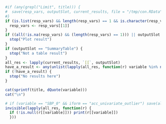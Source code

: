 ```{r include=FALSE}
#if (any(grepl("Limit", title))) {
#  save(resp_vars, outputSlot, current_results, file = "/tmp/con.RData")
#}
if (is.list(resp_vars) && length(resp_vars) == 1 && is.character(resp_vars[[1]])) {
  resp_vars <- resp_vars[[1]]
}
if ((all(!is.na(resp_vars) && (length(resp_vars) == 1))) || outputSlot == "SummaryPlot") {
  stop("Plot result")
}
if (outputSlot == "SummaryTable") {
  stop("Not a table result")
}
all_res <- lapply(current_results, `[[`, outputSlot)
have_a_result <- any(unlist(lapply(all_res, function(r) variable %in% names(r))))
if (!have_a_result) {
  stop("No results here")
}
```
```{r results='asis', eval=have_a_result}
cat(sprintf(title, dQuote(variable)))
cat("\n")
```
```{r echo=FALSE, eval=have_a_result}
# if (variable == "SBP_0" && iform == "acc_univariate_outlier") save(all_res, variable, file = "/tmp/yyy.RData")
invisible(lapply(all_res, function(r) {
  if (!is.null(r[[variable]])) print(r[[variable]])
  }))
```
